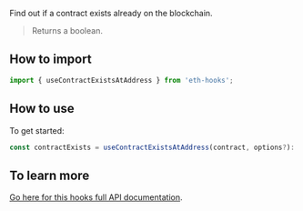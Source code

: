 Find out if a contract exists already on the blockchain.

> Returns a boolean.

## How to import

```typescript
import { useContractExistsAtAddress } from 'eth-hooks';
```

## How to use

To get started:

```typescript
const contractExists = useContractExistsAtAddress(contract, options?): THookResult<boolean>
```

## To learn more

[Go here for this hooks full API documentation](../../api/modules/Hooks#usecontractexistsataddress).
